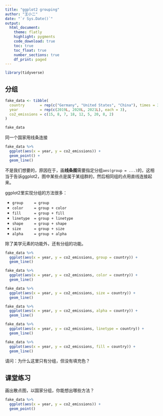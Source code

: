 ```yaml
---
title: "ggplot2 grouping"
author: "王小二"
date: "`r Sys.Date()`"
output: 
  html_document:
    theme: flatly
    highlight: pygments
    code_download: true
    toc: true
    toc_float: true
    number_sections: true
    df_print: paged
---
```




```r
library(tidyverse)
```



## 分组

```r
fake_data <- tibble(
  country       = rep(c("Germany", "United States", "China"), times = 3),
  year          = rep(c(2019L, 2020L, 2021L), each = 3),
  co2_emissions = c(15, 8, 7, 18, 12, 5, 20, 8, 2)
)

fake_data
```

同一个国家用线条连接
```r
fake_data %>%
  ggplot(aes(x = year, y = co2_emissions)) +
  geom_point() +
  geom_line()
```

不是我们想要的，原因在于，画**线条图**需要指定分组`aes(group = ...)`的，这相当于告诉ggplot2，图中某些点是属于某组群的，然后相同组的点用直线连接起来。

ggplot2里实现分组的方法很多：

- `group     = group`
- `color     = group + color`
- `fill      = group + fill`
- `linetype  = group + linetype` 
- `shape     = group + shape`
- `size      = group + size`
- `alpha     = group + alpha`

除了美学元素的功能外，还有分组的功能。


```r
fake_data %>%
  ggplot(aes(x = year, y = co2_emissions, group = country)) +
  geom_line()
```


```r
fake_data %>%
  ggplot(aes(x = year, y = co2_emissions, color = country)) +
  geom_line()
```





```r
fake_data %>%
  ggplot(aes(x = year, y = co2_emissions, size = country)) +
  geom_line()
```




```r
fake_data %>%
  ggplot(aes(x = year, y = co2_emissions, alpha = country)) +
  geom_line()
```



```r
fake_data %>%
  ggplot(aes(x = year, y = co2_emissions, linetype = country)) +
  geom_line()
```



```r
fake_data %>%
  ggplot(aes(x = year, y = co2_emissions, fill = country)) +
  geom_line()
```

请问：为什么这里只有分组，但没有填充色？


## 课堂练习

画出散点图，以国家分组，你能想出哪些方法？

```r
fake_data %>%
  ggplot(aes(x = year, y = co2_emissions)) +
  geom_point()
```
